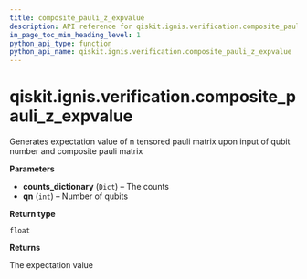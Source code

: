 ```yaml
---
title: composite_pauli_z_expvalue
description: API reference for qiskit.ignis.verification.composite_pauli_z_expvalue
in_page_toc_min_heading_level: 1
python_api_type: function
python_api_name: qiskit.ignis.verification.composite_pauli_z_expvalue
---
```


# qiskit.ignis.verification.composite\_pauli\_z\_expvalue

<Function id="qiskit.ignis.verification.composite_pauli_z_expvalue" github="https://github.com/qiskit-community/qiskit-ignis/tree/stable/0.6/qiskit/ignis/verification/entanglement/analysis.py" signature="composite_pauli_z_expvalue(counts_dictionary, qn)">
  Generates expectation value of n tensored pauli matrix upon input of qubit number and composite pauli matrix

  **Parameters**

  *   **counts\_dictionary** (`Dict`) – The counts
  *   **qn** (`int`) – Number of qubits

  **Return type**

  `float`

  **Returns**

  The expectation value
</Function>

